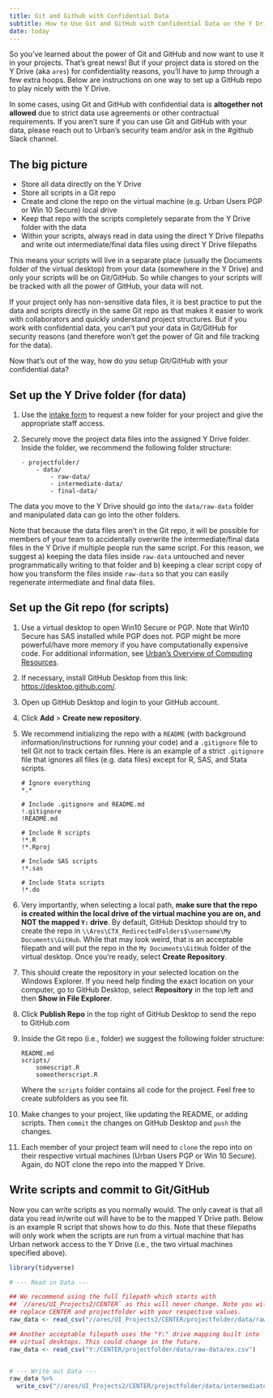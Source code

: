```yaml
---
title: Git and Github with Confidential Data 
subtitle: How to Use Git and GitHub with Confidential Data on the Y Drive (Ares Drive) 
date: today
---
```


So you've learned about the power of Git and GitHub and now want to use it in your projects. That's great news! But if your project data is stored on the Y Drive (aka `ares`) for confidentiality reasons, you'll have to jump through a few extra hoops. Below are instructions on one way to set up a GitHub repo to play nicely with the Y Drive.

::: {.callout-important}
In some cases, using Git and GitHub with confidential data is **altogether not allowed** due to strict data use agreements or other contractual requirements. If you aren't sure if you can use Git and GitHub with your data, please reach out to Urban's security team and/or ask in the #github Slack channel. 
:::

## The big picture
- Store all data directly on the Y Drive
- Store all scripts in a Git repo
- Create and clone the repo on the virtual machine (e.g. Urban Users PGP or Win 10 Secure) local drive 
- Keep that repo with the scripts completely separate from the Y Drive folder with the data
- Within your scripts, always read in data using the direct Y Drive filepaths and write out intermediate/final data files using direct Y Drive filepaths 

This means your scripts will live in a separate place (usually the Documents folder of the virtual desktop) from your data (somewhere in the Y Drive) and only your scripts will be on Git/GitHub. So while changes to your scripts will be tracked with all the power of GitHub, your data will not. 

If your project only has non-sensitive data files, it is best practice to put the data and scripts directly in the same Git repo as that makes it easier to work with collaborators and quickly understand project structures. But if you work with confidential data, you can't put your data in Git/GitHub for security reasons (and therefore won't get the power of Git and file tracking for the data).

Now that's out of the way, how do you setup Git/GitHub with your confidential data?

## Set up the Y Drive folder (for data)

1. Use the [intake form](https://explorer.urban.org/page/2959) to request a new folder for your project and give the appropriate staff access.
2. Securely move the project data files into the assigned Y Drive folder. Inside the folder, we recommend the following folder structure:

    ```
    - projectfolder/
        - data/
            - raw-data/
            - intermediate-data/
            - final-data/
    ```

The data you move to the Y Drive should go into the `data/raw-data` folder and manipulated data can go into the other folders.

Note that because the data files aren't in the Git repo, it will be possible for members of your team to accidentally overwrite the intermediate/final data files in the Y Drive if multiple people run the same script. For this reason, we suggest a) keeping the data files inside `raw-data` untouched and never programmatically writing to that folder and b) keeping a clear script copy of how you transform the files inside `raw-data` so that you can easily regenerate intermediate and final data files.

## Set up the Git repo (for scripts)

1. Use a virtual desktop to open Win10 Secure or PGP. Note that Win10 Secure has SAS installed while PGP does not. PGP might be more powerful/have more memory if you have computationally expensive code. For additional information, see [Urban's Overview of Computing Resources](https://explorer.urban.org/page/2729). 
2. If necessary, install GitHub Desktop from this link: <a href="https://desktop.github.com/" target="_blank">https://desktop.github.com/</a>. 
3. Open up GitHub Desktop and login to your GitHub account. 
4. Click **Add** \> **Create new repository**. 
5. We recommend initializing the repo with a `README` (with background information/instructions for running your code) and a `.gitignore` file to tell Git not to track certain files. Here is an example of a strict `.gitignore` file that ignores all files (e.g. data files) except for R, SAS, and Stata scripts. 

    ```
    # Ignore everything
    *.*

    # Include .gitignore and README.md
    !.gitignore
    !README.md

    # Include R scripts 
    !*.R
    !*.Rproj

    # Include SAS scripts 
    !*.sas

    # Include Stata scripts 
    !*.do

    ```

6. Very importantly, when selecting a local path, **make sure that the repo is created within the local drive of the virtual machine you are on, and NOT the mapped `Y:` drive**. By default, GitHub Desktop should try to create the repo in `\\Ares\CTX_RedirectedFolders$\username\My Documents\GitHub`. While that may look weird, that is an acceptable filepath and will put the repo in the `My Documents\GitHub` folder of the virtual desktop. Once you're ready, select **Create Repository**.
5. This should create the repository in your selected location on the Windows Explorer. If you need help finding the exact location on your computer, go to GitHub Desktop, select **Repository** in the top left and then **Show in File Explorer**.
6. Click **Publish Repo** in the top right of GitHub Desktop to send the repo to GitHub.com 
7. Inside the Git repo (i.e., folder) we suggest the following folder structure:

    ```
    README.md
    scripts/
        somescript.R
        someotherscript.R
    ```

    Where the `scripts` folder contains all code for the project. Feel free to create subfolders as you see fit.  

8. Make changes to your project, like updating the README, or adding scripts. Then `commit` the changes on GitHub Desktop and `push` the changes.  

9. Each member of your project team will need to `clone` the repo into on their respective virtual machines (Urban Users PGP or Win 10 Secure). Again, do NOT clone the repo into the mapped Y Drive.

## Write scripts and commit to Git/GitHub 

Now you can write scripts as you normally would. The only caveat is that all data you read in/write out will have to be to the mapped Y Drive path. Below is an example R script that shows how to do this. Note that these filepaths will only work when the scripts are run from a virtual machine that has Urban network access to the Y Drive (i.e., the two virtual machines specified above).

```r
library(tidyverse)

# --- Read in Data ---

## We recommend using the full filepath which starts with
## `//ares/UI_Projects2/CENTER` as this will never change. Note you will need to
## replace CENTER and projectfolder with your respective values.
raw_data <- read_csv("//ares/UI_Projects2/CENTER/projectfolder/data/raw-data/ex.csv")

## Another acceptable filepath uses the "Y:" drive mapping built into 
## virtual desktops. This could change in the future.
raw_data <- read_csv("Y:/CENTER/projectfolder/data/raw-data/ex.csv")


# --- Write out Data ---
raw_data %>%
  write_csv("//ares/UI_Projects2/CENTER/projectfolder/data/intermediate-data/ex-cleaned.csv")
```
